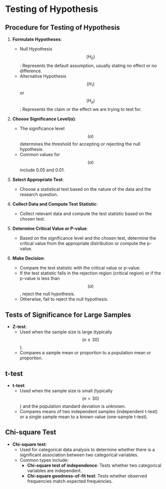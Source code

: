 # Testing of Hypothesis

## Procedure for Testing of Hypothesis

1. **Formulate Hypotheses**:
   - Null Hypothesis $$(H_0)$$: Represents the default assumption, usually stating no effect or no difference.
   - Alternative Hypothesis $$(H_1)$$ or $$(H_a)$$: Represents the claim or the effect we are trying to test for.

2. **Choose Significance Level(α)**:
   - The significance level $$(α)$$ determines the threshold for accepting or rejecting the null hypothesis.
   - Common values for $$(α)$$ include 0.05 and 0.01.

3. **Select Appropriate Test**:
   - Choose a statistical test based on the nature of the data and the research question.

4. **Collect Data and Compute Test Statistic**:
   - Collect relevant data and compute the test statistic based on the chosen test.

5. **Determine Critical Value or P-value**:
   - Based on the significance level and the chosen test, determine the critical value from the appropriate distribution or compute the p-value.

6. **Make Decision**:
   - Compare the test statistic with the critical value or p-value.
   - If the test statistic falls in the rejection region (critical region) or if the p-value is less than $$(α)$$, reject the null hypothesis.
   - Otherwise, fail to reject the null hypothesis.

## Tests of Significance for Large Samples

- **Z-test**:
  - Used when the sample size is large (typically $$( n \geq 30 )$$).
  - Compares a sample mean or proportion to a population mean or proportion.

## t-test

- **t-test**:
  - Used when the sample size is small (typically $$( n < 30 )$$) and the population standard deviation is unknown.
  - Compares means of two independent samples (independent t-test) or a single sample mean to a known value (one-sample t-test).

## Chi-square Test

- **Chi-square test**:
  - Used for categorical data analysis to determine whether there is a significant association between two categorical variables.
  - Common types include:
    - **Chi-square test of independence**: Tests whether two categorical variables are independent.
    - **Chi-square goodness-of-fit test**: Tests whether observed frequencies match expected frequencies.
